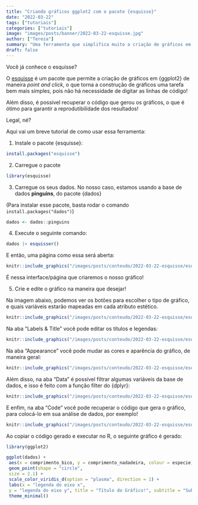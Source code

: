 ```yaml
---
title: "Criando gráficos ggplot2 com o pacote {esquisse}"
date: "2022-03-22"
tags: ["tutoriais"]
categories: ["tutoriais"]
image: "images/posts/banner/2022-03-22-esquisse.jpg"
author: ["Tereza"]
summary: "Uma ferramenta que simplifica muito a criação de gráficos em ggplot2"
draft: false
---
```


Você já conhece o esquisse?

O [esquisse](https://cran.r-project.org/web/packages/esquisse/vignettes/get-started.html) é um pacote que permite a criação de gráficos em {ggplot2} de maneira *point and click*, o que torna a construção de gráficos uma tarefa bem mais simples, pois não há necessidade de digitar as linhas de código! 

Além disso, é possível recuperar o código que gerou os gráficos, o que é ótimo para garantir a reprodutibilidade dos resultados!

Legal, né? 

Aqui vai um breve tutorial de como usar essa ferramenta:

1. Instale o pacote {esquisse}:

```r
install.packages("esquisse")
```

2. Carregue o pacote

```r
library(esquisse)
```

3. Carregue os seus dados. No nosso caso, estamos usando a base de dados **pinguins**, do pacote {dados}

(Para instalar esse pacote, basta rodar o comando `install.packages("dados")`)



```r
dados <- dados::pinguins
```

4. Execute o seguinte comando:

```r
dados |> esquisser()
```

E então, uma página como essa será aberta:

```r
knitr::include_graphics("/images/posts/conteudo/2022-03-22-esquisse/esquisse001.png")
```

É nessa interface/página que criaremos o nosso gráfico!


5. Crie e edite o gráfico na maneira que desejar! 

Na imagem abaixo, podemos ver os botões para escolher o tipo de gráfico, e quais variáveis estarão mapeadas em cada atributo estético.

```r
knitr::include_graphics("/images/posts/conteudo/2022-03-22-esquisse/esquisse002.png")
```

Na aba “Labels & Title” você pode editar os títulos e legendas:

```r
knitr::include_graphics("/images/posts/conteudo/2022-03-22-esquisse/esquisse003.png")
```

Na aba “Appearance” você pode mudar as cores e aparência do gráfico, de maneira geral:

```r
knitr::include_graphics("/images/posts/conteudo/2022-03-22-esquisse/esquisse004.png")
```

Além disso, na aba “Data” é possível filtrar algumas variáveis da base de dados, e isso é feito com a função filter do {dplyr}:

```r
knitr::include_graphics("/images/posts/conteudo/2022-03-22-esquisse/esquisse005.png")
```

E enfim, na aba “Code” você pode recuperar o código que gera o gráfico, para colocá-lo em sua análise de dados, por exemplo!

```r
knitr::include_graphics("/images/posts/conteudo/2022-03-22-esquisse/esquisse006.png")
```

Ao copiar o código gerado e executar no R, o seguinte gráfico é gerado:

```r
library(ggplot2)

ggplot(dados) +
 aes(x = comprimento_bico, y = comprimento_nadadeira, colour = especie) +
 geom_point(shape = "circle", 
 size = 2.1) +
 scale_color_viridis_d(option = "plasma", direction = 1) +
 labs(x = "legenda do eixo x", 
 y = "legenda do eixo y", title = "Título do Gráfico!", subtitle = "Subtítulo do Gráfico!") +
 theme_minimal()
```




